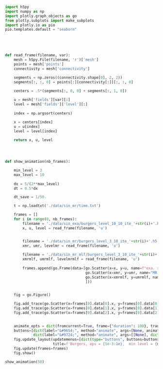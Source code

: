 ```python
import h5py
import numpy as np
import plotly.graph_objects as go
from plotly.subplots import make_subplots
import plotly.io as pio
pio.templates.default = "seaborn"





def read_frame(filename, var):
    mesh = h5py.File(filename, 'r')['mesh']
    points = mesh['points']
    connectivity = mesh['connectivity']

    segments = np.zeros((connectivity.shape[0], 2, 2))
    segments[:, :, 0] = points[:][connectivity[:]][:, :, 0]

    centers = .5*(segments[:, 0, 0] + segments[:, 1, 0])
    
    u = mesh['fields'][var][:]
    level = mesh['fields']['level'][:]
    
    index = np.argsort(centers)

    x = centers[index]    
    u = u[index]
    level = level[index]
    
    return x, u, level




def show_animation(nb_frames):

    min_level = 3
    max_level = 10
    
    dx = 5/(2**max_level)
    dt = 0.5*dx

    dt_save = 1/50.

    t = np.loadtxt('./data/sin_mr/time.txt')

    frames = []
    for i in range(0, nb_frames):
        filename = './data/sin_exa/burgers_level_10_10_ite_'+str(i)+'.h5'
        x, u, level = read_frame(filename, 'u')


        filename = './data/sin_mr/burgers_level_3_10_ite_'+str(i)+'.h5'
        xmr, umr, levelmr = read_frame(filename, 'u')
        
        filename = './data/sin_mr_mlf/burgers_level_3_10_ite_'+str(i)+'.h5'
        xmrmlf, umrmlf, levelmrmlf = read_frame(filename, 'u')
        
        frames.append(go.Frame(data=[go.Scatter(x=x, y=u, name=f"exa. sol. (t = {t[i]:.3f})"), 
                                     go.Scatter(x=xmr, y=umr, name="MR sol."),
                                     go.Scatter(x=xmrmlf, y=umrmlf, name="MR+MLF sol."),
                                     ]))
                      

    fig = go.Figure()

    fig.add_trace(go.Scatter(x=frames[0].data[0].x, y=frames[0].data[0].y, name=f"exa. sol. (t = {t[0]:.5f})"))
    fig.add_trace(go.Scatter(x=frames[0].data[1].x, y=frames[0].data[1].y, mode='markers', name="MR sol. "))
    fig.add_trace(go.Scatter(x=frames[0].data[2].x, y=frames[0].data[2].y, mode='markers', name="MR+MLF sol. "))

    
    animate_opts = dict(fromcurrent=True, frame={"duration": 100}, transition={"duration": 0})
    buttons=[dict(label="&#9654;", method="animate", args=[None, animate_opts]),
             dict(label="&#9724;", method="animate", args=[[None], dict(mode="immediate")])]
    fig.update_layout(updatemenus=[dict(type="buttons", buttons=buttons, direction="left", x=0.5, y=-0.1)], 
                      title=f'Burgers, eps = {1e-3:1e},  min level = {min_level}, max level = {max_level}', height=550, legend=dict( font=dict(size=16), x=0.01, y=0.97, bgcolor='rgba(0,0,0,0)', tracegroupgap=250, groupclick="toggleitem"), width=1000)
    fig.update(frames=frames)
    fig.show()

show_animation(50)    
```